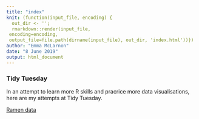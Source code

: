 ---
title: "index"
knit: (function(input_file, encoding) {
  out_dir <- '';
  rmarkdown::render(input_file,
 encoding=encoding,
 output_file=file.path(dirname(input_file), out_dir, 'index.html'))})
author: "Emma McLarnon"
date: "8 June 2019"
output: html_document
---

### Tidy Tuesday

In an attempt to learn more R skills and pracrice more data visualisations, here are my attempts at Tidy Tuesday.  

[Ramen data](https://github.com/emmamclarnon/tidy_tuesday/ramen_tidy.html)